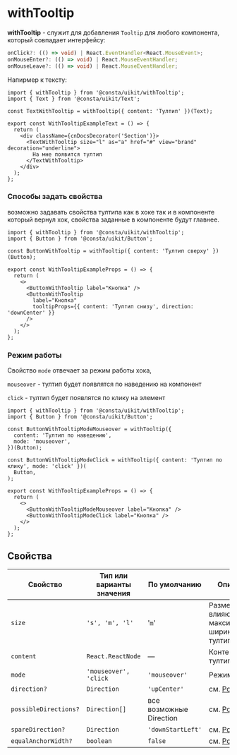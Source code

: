 
# withTooltip

**withTooltip** - служит для добавления `Tooltip` для любого компонента, который совпадает интерфейсу:

```ts
onClick?: (() => void) | React.EventHandler<React.MouseEvent>;
onMouseEnter?: (() => void) | React.MouseEventHandler;
onMouseLeave?: (() => void) | React.MouseEventHandler;
```

Напирмер к тексту:

```tsx
import { withTooltip } from '@consta/uikit/withTooltip';
import { Text } from '@consta/uikit/Text';

const TextWithTooltip = withTooltip({ content: 'Тултип' })(Text);

export const WithTooltipExampleText = () => {
  return (
    <div className={cnDocsDecorator('Section')}>
      <TextWithTooltip size="l" as="a" href="#" view="brand" decoration="underline">
        На мне появится тултип
      </TextWithTooltip>
    </div>
  );
};
```

<WithTooltipExampleText />

### Способы задать свойства

возможно задавать свойства тултипа как в хоке так и в компоненте который вернул хок,
свойства заданные в компоненте будут главнее.

```tsx
import { withTooltip } from '@consta/uikit/withTooltip';
import { Button } from '@consta/uikit/Button';

const ButtonWithTooltip = withTooltip({ content: 'Тултип сверху' })(Button);

export const WithTooltipExampleProps = () => {
  return (
    <>
      <ButtonWithTooltip label="Кнопка" />
      <ButtonWithTooltip
        label="Кнопка"
        tooltipProps={{ content: 'Тултип снизу', direction: 'downCenter' }}
      />
    </>
  );
};
```

<WithTooltipExampleProps />

### Режим работы

Свойство `mode` отвечает за режим работы хока,

`mouseover` - тултип будет появлятся по наведению на компонент

`click` - тултип будет появлятся по клику на элемент

```tsx
import { withTooltip } from '@consta/uikit/withTooltip';
import { Button } from '@consta/uikit/Button';

const ButtonWithTooltipModeMouseover = withTooltip({
  content: 'Тултип по наведению',
  mode: 'mouseover',
})(Button);

const ButtonWithTooltipModeClick = withTooltip({ content: 'Тултип по клику', mode: 'click' })(
  Button,
);

export const WithTooltipExampleProps = () => {
  return (
    <>
      <ButtonWithTooltipModeMouseover label="Кнопка" />
      <ButtonWithTooltipModeClick label="Кнопка" />
    </>
  );
};
```

<WithTooltipExampleMode />

## Свойства

| Свойство              | Тип или варианты значения | По умолчанию            | Описание                                                                          |
| --------------------- | ------------------------- | ----------------------- | --------------------------------------------------------------------------------- |
| `size`                | `'s', 'm', 'l'`           | '`m`'                   | Размер, влияющий на максимальную ширину тултипа                                   |
| `content`             | `React.ReactNode`         | —                       | Контент тултипа                                                                   |
| `mode`                | `'mouseover', 'click`     | `'mouseover'`           | Режим работы                                                                      |
| `direction?`          | `Direction`               | `'upCenter'`            | см. [Popover](?path=/docs/components-popover--popover-positioned-by-coords-story) |
| `possibleDirections?` | `Direction[]`             | все возможные Direction | см. [Popover](?path=/docs/components-popover--popover-positioned-by-coords-story) |
| `spareDirection?`     | `Direction`               | `'downStartLeft'`       | см. [Popover](?path=/docs/components-popover--popover-positioned-by-coords-story) |
| `equalAnchorWidth?`   | `boolean`                 | `false`                 | см. [Popover](?path=/docs/components-popover--popover-positioned-by-coords-story) |
